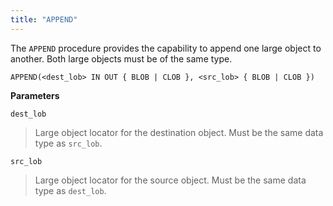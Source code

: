 ```yaml
---
title: "APPEND"
---
```


The `APPEND` procedure provides the capability to append one large object to another. Both large objects must be of the same type.

```text
APPEND(<dest_lob> IN OUT { BLOB | CLOB }, <src_lob> { BLOB | CLOB })
```

**Parameters**

`dest_lob`

> Large object locator for the destination object. Must be the same data type as `src_lob`.

`src_lob`

> Large object locator for the source object. Must be the same data type as `dest_lob`.
